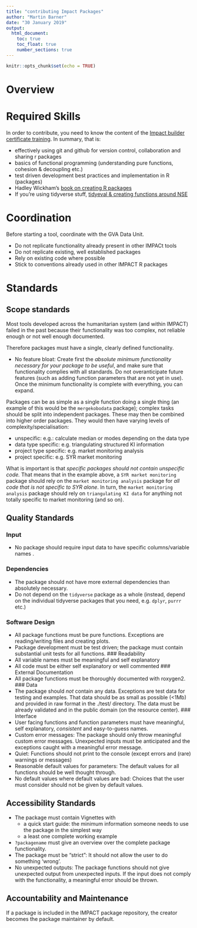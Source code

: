 ```yaml
---
title: "contributing Impact Packages"
author: "Martin Barner"
date: "30 January 2019"
output:
  html_document:
    toc: true
    toc_float: true
    number_sections: true  
---
```


```r
knitr::opts_chunk$set(echo = TRUE)
```

# Overview

# Required Skills
In order to contribute, you need to know the content of the [Impact builder certificate training](https://rpubs.com/impact_dataunit/462823). In summary, that is:

- effectively using git and github for version control, collaboration and sharing r packages
- basics of functional programming (understanding pure functions, cohesion & decoupling etc.)
- test driven development best practices and implementation in R (packages)
- Hadley Wickham’s [book on creating R packages](http://r-pkgs.had.co.nz/)
- If you're using tidyverse stuff, [tidyeval & creating functions around NSE](http://adv-r.haputing-on-the-language.html)

# Coordination
Before starting a tool, coordinate with the GVA Data Unit.

- Do not replicate functionality already present in other IMPACt tools
- Do not replicate existing, well established packages
- Rely on existing code where possible
- Stick to conventions already used in other IMPACT R packages

# Standards

## Scope standards
Most tools developed across the humanitarian system (and within IMPACT) failed in the past because their functionality was too complex, not reliable enough or not well enough documented.

Therefore packages must have a single, clearly defined functionality.

- No feature bloat: Create first the _absolute minimum functionality necessary for your package to be useful_, and make sure that functionality complies with all standards. Do not overanticipate future features (such as adding function parameters that are not yet in use). Once the minimum functionality is complete with everything, you can expand.


Packages can be as simple as a single function doing a single thing (an example of this would be the `mergekobodata` package); complex tasks should be split into independent packages. These may then be combined into higher order packages. They would then have varying levels of complexity/specialisation:

- unspecific: e.g.: calculate median or modes depending on the data type
- data type specific: e.g. triangulating structured KI information
- project type specific: e.g. market monitoring analysis
- project specific: e.g. SYR market monitoring

What is important is that _specific packages should not contain unspecific code._ That means that in the example above, a `SYR market monitoring` package should rely on the `market monitoring analysis` package for _all code that is not specific to SYR alone_. In turn, the `market monitoring analysis` package should rely on `triangulating KI data` for anything not totally specific to market monitoring (and so on).

## Quality Standards

### Input
- No package should require input data to have specific columns/variable names .

### Dependencies
- The package should not have more external dependencies than absolutely necessary.
- Do not depend on the `tidyverse` package as a whole (instead, depend on the individual tidyverse packages that you need, e.g. `dplyr`, `purrr` etc.)

### Software Design
- All package functions must be pure functions. Exceptions are reading/writing files and creating plots.
- Package development must be test driven; the package must contain substantial unit tests for all functions.
### Readability
- All variable names must be meaningful and self explanatory
- All code must be either self explanatory or well commented
### External Documentation
- All package functions must be thoroughly documented with roxygen2.
### Data
- The package should _not_ contain any data. Exceptions are test data for testing and examples. That data should be as small as possible (<1Mb) and provided in raw format in the ./test/ directory. The data must be already validated and in the public domain (on the resource center).
### Interface
- User facing functions and function parameters must have meaningful, self explanatory,  _consistent_ and easy-to-guess names.
- Custom error messages: The package should only throw meaningful custom error messages. Unexpected inputs must be anticipated and the exceptions caught with a meaningful error message.
- Quiet: Functions should not print to the console (except errors and (rare) warnings or messages)
- Reasonable default values for parameters: The default values for all functions should be well thought through.
- No default values where default values are bad: Choices that the user must consider should not be given by default values.


## Accessibility Standards
- The package must contain Vignettes with
  - a quick start guide: the minimum information someone needs to use the package in the simplest way
  - a least one complete working example
- `?packagename` must give an overview over the complete package functionality.
- The package must be "strict": It should not allow the user to do something 'wrong'.
- No unexpected outputs: The package functions should not give unexpected output from unexpected inputs. If the input does not comply with the functionality, a meaningful error should be thrown.

## Accountability and Maintenance

If a package is included in the IMPACT package repository, the creator becomes the package maintainer by default. 


